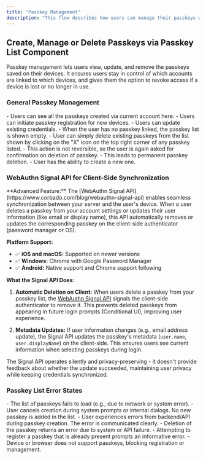 ```yaml
---
title: "Passkey Management"
description: "This flow describes how users can manage their passkeys within the profile section of their account. Passkey management allows users to register, delete, and troubleshoot passkeys directly from their account's security settings in native apps. "
---
```



## Create, Manage or Delete Passkeys via Passkey List Component

Passkey management lets users view, update, and remove the passkeys saved on their devices. It ensures users stay in control of which accounts are linked to which devices, and gives them the option to revoke access if a device is lost or no longer in use.

### General Passkey Management

<Tabs>
<Tab title="iOS">
    <ToolingFrame 
        imageURL="/images/authentication-flow/native-app/general-passkey-management-ios-native.png"
        caption="Native: iOS passkey management flow"
        imageName="general-passkey-management-ios-native.png"
    />
</Tab>

  <Tab title="Android">
    <ToolingFrame 
        imageURL="/images/authentication-flow/native-app/general-passkey-management-android-native.png"
        caption="Native: Android passkey management flow"
        imageName="general-passkey-management-android-native.png"
    />
  </Tab>
</Tabs>

<Steps>
    <Step title="General Passkey Settings in Profile Section">
        - Users can see all the passkeys created via current account here.
        - Users can initiate passkey registration for new devices.
        - Users can update existing credentials.
    </Step>
    <Step title="When No Passkey is Created for the User Account">
        - When the user has no passkey linked, the passkey list is shown empty.
    </Step>
    <Step title="Passkey Delete Modal">
        - User can simply delete existing passkeys from the list shown by
        clicking on the "X" icon on the top right corner of any passkey listed.
        - This action is not reversible, so the user is again asked for
        confirmation on deletion of passkey.
        - This leads to permanent passkey deletion.
        - User has the ability to create a new one.
    </Step>
</Steps>

### WebAuthn Signal API for Client-Side Synchronization

<Info>
    **Advanced Feature:** The [WebAuthn Signal API](https://www.corbado.com/blog/webauthn-signal-api) enables seamless synchronization between your server and the user's device. When a user deletes a passkey from your account settings or updates their user information (like email or display name), this API automatically removes or updates the corresponding passkey on the client-side authenticator (password manager or OS).
</Info>

**Platform Support:**
- ✅ **iOS and macOS:** Supported on newer versions
- ✅ **Windows:** Chrome with Google Password Manager
- ✅ **Android:** Native support and Chrome support following

**What the Signal API Does:**

1. **Automatic Deletion on Client:** When users delete a passkey from your passkey list, the [WebAuthn Signal API](https://www.corbado.com/blog/webauthn-signal-api) signals the client-side authenticator to remove it. This prevents deleted passkeys from appearing in future login prompts (Conditional UI), improving user experience.

2. **Metadata Updates:** If user information changes (e.g., email address update), the Signal API updates the passkey's metadata (`user.name`, `user.displayName`) on the client-side. This ensures users see current information when selecting passkeys during login.

<Tip>
    The Signal API operates silently and privacy-preserving - it doesn't provide feedback about whether the update succeeded, maintaining user privacy while keeping credentials synchronized.
</Tip>

### Passkey List Error States

<Tabs>
<Tab title="iOS">
    <ToolingFrame 
        imageURL="/images/authentication-flow/native-app/passkey-list-errors-ios-native.png"
        caption="Native: iOS passkey list error states"
        imageName="passkey-list-errors-ios-native.png"
    />
</Tab>

  <Tab title="Android">
    <ToolingFrame 
        imageURL="/images/authentication-flow/native-app/passkey-list-errors-android-native.png"
        caption="Native: Android passkey list error states"
        imageName="passkey-list-errors-android-native.png"
    />
  </Tab>
</Tabs>

<Steps>
    <Step title="Passkey List Loading Error">
        - The list of passkeys fails to load (e.g., due to network or system
        error).
    </Step>
    <Step title="User Aborts Passkey Creation">
        - User cancels creation during system prompts or internal dialogs. No
        new passkey is added in the list.
    </Step>
    <Step title="Passkey Creation Failed Due to API Errors">
        - User experiences errors from backend/API during passkey creation. The
        error is communicated clearly.
    </Step>
    <Step title="Passkey Deletion Fails">
        - Deletion of the passkey returns an error due to system or API failure.
    </Step>
    <Step title="Passkey Already Exists">
        - Attempting to register a passkey that is already present prompts an
        informative error.
    </Step>
    <Step title="No Passkey Support">
        - Device or browser does not support passkeys, blocking registration or
        management.
    </Step>
</Steps>
